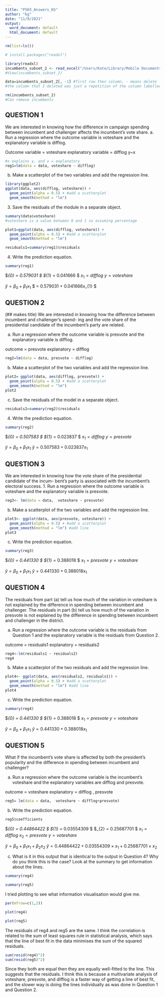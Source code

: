 ```yaml
---
title: "PS03_Answers_KG"
author: "kg"
date: "11/9/2021"
output:
  word_document: default
  html_document: default
---
```


```r

rm(list=ls()) 

# install.packages("readxl")

library(readxl)
incumbents_subset_2 <- read_excel("/Users/Kate/Library/Mobile Documents/com~apple~Numbers/Documents/incumbents_subset 2.xlsx")
#View(incumbents_subset_2)

data=incumbents_subset_2[, -1] #first row then column, - means delete
#the column that I deleted was just a repetition of the column labelled X

rm(incumbents_subset_2)
#Can remove incumbents
```
## QUESTION 1
We are interested in knowing how the difference in campaign spending between incumbent and challenger affects the incumbent’s vote share.
a. Run a regression where the outcome variable is voteshare and the explanatory variable is difflog.

Outcome variable = voteshare 
explanatory variable = difflog
y~x
```r
#x explains y, and x = explanatory
reg1=lm(data = data, voteshare ~ difflog)
```
b. Make a scatterplot of the two variables and add the regression line.
```r
library(ggplot2)
ggplot(data, aes(difflog, voteshare)) +
  geom_point(alpha = 0.5) + #add a scatterplot
  geom_smooth(method = "lm")
```
3. Save the residuals of the module in a separate object.

```r
summary(data$voteshare)
#voteshare is a value between 0 and 1 so assuming percentage

plot1=ggplot(data, aes(difflog, voteshare)) +
  geom_point(alpha = 0.5) + #add a scatterplot
  geom_smooth(method = "lm")

residuals1=summary(reg1)$residuals

```
4. Write the prediction equation.
```r
summary(reg1)
```

$\beta_{0} = 0.579031 $
$\beta_{1} = 0.041666 $
$x_{1} = difflog$
$y= voteshare$

$\hat{y} = \beta_{0} + \beta_{1}x_{1}$
$\hat{y} = 0.579031 + 0.041666x_{1} $

## QUESTION 2
(## makes title)
We are interested in knowing how the difference between incumbent and challenger’s spend- ing and the vote share of the presidential candidate of the incumbent’s party are related.

a. Run a regression where the outcome variable is presvote and the explanatory variable is difflog.

outcome = presvote
explanatory = difflog
```r
reg2=lm(data = data, presvote ~ difflog)
```

b. Make a scatterplot of the two variables and add the regression line.
```r
plot2= ggplot(data, aes(difflog, presvote)) +
  geom_point(alpha = 0.5) + #add a scatterplot
  geom_smooth(method = "lm")
plot2
```

c. Save the residuals of the model in a separate object.
```r
residuals2=summary(reg2)$residuals
```
4. Write the prediction equation.
```r
summary(reg2)
```
$\beta_{0} =  0.507583 $
$\beta_{1} = 0.023837 $
$x_{1} = difflog$
$y = presvote$

$\hat{y} = \beta_{0} + \beta_{1}x_{1}$
$\hat{y} =   0.507583 + 0.023837x_{1}$

## QUESTION 3
We are interested in knowing how the vote share of the presidential candidate of the incum- bent’s party is associated with the incumbent’s electoral success.
1. Run a regression where the outcome variable is voteshare and the explanatory variable is presvote.
```r
reg3<- lm(data = data,  voteshare ~ presvote)
```

b. Make a scatterplot of the two variables and add the regression line.
```r
plot3<- ggplot(data, aes(presvote, voteshare)) +
  geom_point(alpha = 0.5) + #add a scatterplot
  geom_smooth(method = "lm") #add line
plot3
```

c. Write the prediction equation.
```r
summary(reg3)
```
$\beta_{0} =  0.441330 $
$\beta_{1} = 0.388018 $
$x_{1} = presvote$
$y = voteshare$

$\hat{y} = \beta_{0} + \beta_{1}x_{1}$
$\hat{y} =   0.441330 + 0.388018x_{1}$

## QUESTION 4
The residuals from part (a) tell us how much of the variation in voteshare is not explained by the difference in spending between incumbent and challenger. The residuals in part (b) tell us how much of the variation in presvote is not explained by the difference in spending between incumbent and challenger in the district.

a. Run a regression where the outcome variable is the residuals from Question 1 and the explanatory variable is the residuals from Question 2.

outcome = residuals1
explanatory = residuals2 
```r
reg4<-lm(residuals1 ~ residuals2)
reg4
```

b. Make a scatterplot of the two residuals and add the regression line.
```r
plot4<- ggplot(data, aes(residuals2, residuals1)) +
  geom_point(alpha = 0.5) + #add a scatterplot
  geom_smooth(method = "lm") #add line
plot4
```

c. Write the prediction equation.
```r
summary(reg4)
```
$\beta_{0} =  0.441330 $
$\beta_{1} = 0.388018 $
$x_{1} = presvote$
$y = voteshare$

$\hat{y} = \beta_{0} + \beta_{1}x_{1}$
$\hat{y} =   0.441330 + 0.388018x_{1}$

## QUESTION 5
What if the incumbent’s vote share is affected by both the president’s popularity and the difference in spending between incumbent and challenger?

a. Run a regression where the outcome variable is the incumbent’s voteshare and the explanatory variables are difflog and presvote.

outcome = voteshare
explanatory = difflog , presvote

```r
reg5= lm(data = data,  voteshare ~ difflog+presvote)
```

b. Write the prediction equation.
```r
reg5$coefficients
```
$\beta_{0} =  0.44864422 $
$\beta_{1} = 0.03554309 $
$\beta_{2} = 0.25687701 $
$x_{1} = difflog$
$x_{2} = presvote$
$y = voteshare$

$\hat{y} = \beta_{0} + \beta_{1}x_{1} +\beta_{2}x_{2}$
$\hat{y} =   0.44864422 + 0.03554309\times x_{1} + 0.25687701\times x_{2}$

c. What is it in this output that is identical to the output in Question 4? Why do you think this is the case?
Look at the summary to get information about the lines.
```r
summary(reg4)
```
```r
summary(reg5)
```
I tried plotting to see what information visualisation would give me. 
```r
par(mfrow=c(1,2))

plot(reg4)

plot(reg5)
```
The residuals of reg4 and reg5 are the same.
I think the correlation is related to the sum of least squares rule in statistical analysis, which says that the line of best fit in the data minimises the sum of the squared residuals. 
```r
sum(resid(reg4)^2)
sum(resid(reg5)^2)
```
Since they both are equal then they are equally well-fitted to the line. This suggests that the residuals. I think this is because a multivariate analysis of voteshare, presvote, and difflog is a faster way of getting a line of best fit, and the slower way is doing the lines individually as was done in Question 1 and Question 2. 
